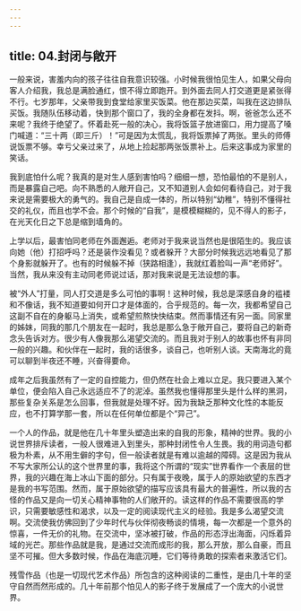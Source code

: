 ```yaml
---
---
---
```

title: 04.封闭与敞开
---




一般来说，害羞内向的孩子往往自我意识较强。小时候我很怕见生人，如果父母向客人介绍我，我总是满脸通红，恨不得立即跑开。到外面去同人打交道更是紧张得不行。七岁那年，父亲带我到食堂给家里买饭菜。他在那边买菜，叫我在这边排队买饭。我随队伍移动着，快到那个窗口了，我的全身都在发抖。啊，爸爸怎么还不来呢？我终于绝望了。怀着赴死一般的决心，我将饭篮子放进窗口，用力提高了嗓门喊道：“三十两（即三斤）！”可是因为太慌乱，我将饭票掉了两张。里头的师傅说饭票不够。幸亏父亲过来了，从地上捡起那两张饭票补上。后来这事成为家里的笑话。

我到底怕什么呢？我真的是对生人感到害怕吗？细细一想，恐怕最怕的不是别人，而是暴露自己吧。向不熟悉的人敞开自己，又不知道别人会如何看待自己，对于我来说是需要极大的勇气的。我自己是自成一体的，所以特别“幼稚”，特别不懂得社交的礼仪，而且也学不会。那个时候的“自我”，是模模糊糊的，见不得人的影子，在光天化日之下总是缩到墙角的。

上学以后，最害怕同老师在外面邂逅。老师对于我来说当然也是很陌生的。我应该向她（他）打招呼吗？还是装作没看见？或者躲开？大部分时候我远远地看见了那个身影就躲开了。也有的时候躲不掉（狭路相逢），我就红着脸叫一声“老师好”。当然，我从来没有主动同老师说过话，那对我来说是无法设想的事。

被“外人”打量，同人打交道是多么可怕的事啊！这种时候，我总是深感自身的褴褛和不像话，我不知道要如何开口才是体面的，合乎规范的。每一次，我都希望自己这副不自在的身躯马上消失，或希望煎熬快快结束。然而事情还有另一面。同家里的姊妹，同我的那几个朋友在一起时，我总是那么急于敞开自己，要将自己的新奇念头告诉对方。很少有人像我那么渴望交流的。而且我对于别人的故事也怀有非同一般的兴趣。和伙伴在一起时，我的话很多，谈自己，也听别人谈。天南海北的竟可以聊到半夜还不睡，兴奋得要命。

成年之后我虽然有了一定的自控能力，但仍然在社会上难以立足。我只要进入某个单位，便会陷入自己永远适应不了的泥淖。虽然我也懂得那里头是什么样的黑洞，那些复杂关系是怎么回事，但我就是处理不好。因为我缺乏那种文化性的本能反应，也不打算学那一套，所以在任何单位都是个“异己”。

一个人的作品，就是他在几十年里头塑造出来的自我的形象，精神的世界。我的小说世界排斥读者，一般人很难进入到里头，那种封闭性令人生畏。我的用词造句都极为朴素，从不用生僻的字句，但一般读者就是有难以逾越的障碍。这是因为我从不写大家所公认的这个世界里的事，我将这个所谓的“现实”世界看作一个表层的世界，我的兴趣在海上冰山下面的部分。只有属于夜晚，属于人的原始欲望的东西才是我的书写范围。然而，属于原始欲望的描写应该具有最大的普遍性，所以我的古怪的作品又是向一切关心精神事物的人们敞开的。读这样的作品不需要很高的学识，只需要敏感性和渴求，以及一定的阅读现代主义的经验。我是多么渴望交流啊。交流使我仿佛回到了少年时代与伙伴彻夜畅谈的情境，每一次都是一个意外的惊喜，一件无价的礼物。在交流中，坚冰被打破，作品的形态浮出海面，闪烁着异域的光芒。那些作品就是我，是通过交流而成形的我，那么开放，那么自豪，而且坚不可摧。但大多数时候，作品在海底沉睡，它们等待勇敢的探索者来激活它们。

残雪作品（也是一切现代艺术作品）所包含的这种阅读的二重性，是由几十年的坚守自然而然形成的。几十年前那个怕见人的影子终于发展成了一个庞大的小说世界。